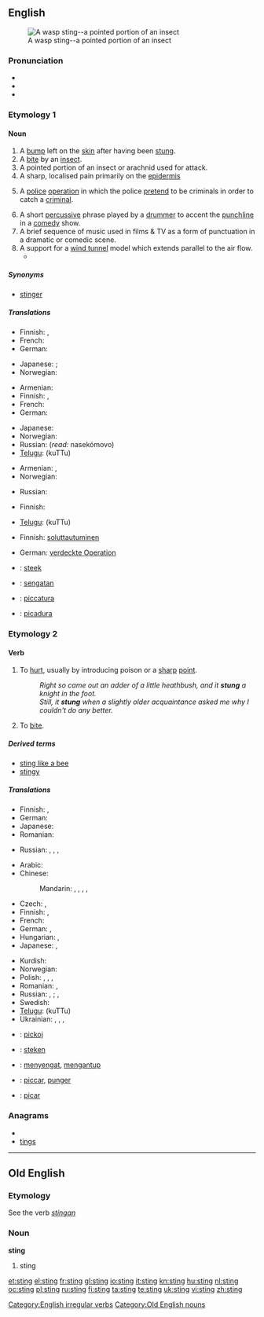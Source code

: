 {{wikipedia|dab=sting}}
==English==
[[File:Waspstinger1658-2.jpg|thumb|A wasp sting--a pointed portion of an insect]]

===Pronunciation===
* {{IPA|/'stɪŋ/}}
* {{audio|en-us-sting.ogg|Audio (US)}}
* {{rhymes|ɪŋ}}

===Etymology 1===
{{etyl|ang}} {{term|sting||lang=ang}}

====Noun====
{{en-noun}}

# A [[bump]] left on the [[skin]] after having been [[stung]].
# A [[bite]] by an [[insect]].
# A pointed portion of an insect or arachnid used for attack.
# A sharp, localised pain primarily on the [[epidermis]]
# {{law enforcement}} A [[police]] [[operation]] in which the police [[pretend]] to be criminals in order to catch a [[criminal]].
# A short [[percussive]] phrase played by a [[drummer]] to accent the [[punchline]] in a [[comedy]] show.
# A  brief sequence of music used in films & TV as a form of punctuation in a dramatic or comedic scene.
# A support for a [[wind tunnel]] model which extends parallel to the air flow.
#* {{quote-book|title=Fixed and Flapping Wing Aerodynamics for Micro Air Vehicle Applications|pag=118|author=T. J. Mueller|year=2001|passage=The balance is mounted externally on top of the wind tunnel test section. A '''sting''' connects the balance to the model.}}

=====Synonyms=====
* {{sense|pointed portion of an insect}} [[stinger]]

=====Translations=====
{{trans-top|bump on skin after having been stung}}
* Finnish: {{t+|fi|paukama}}, {{t+|fi|patti}}
* French: {{t+|fr|piqûre}}
* German: {{t+|de|Stich|m}}
{{trans-mid}}
* Japanese: {{qualifier|general}} {{t|ja|刺し傷|tr=sashi-kizu}}; {{qualifier|formal}} {{t|ja|刺傷|tr=shishō}}
* Norwegian: {{t|no|stikk|n}}
{{trans-bottom}}

{{trans-top|bite by an insect}}
* Armenian: {{t-|hy|խայթոց|tr=xayt’oc’}}
* Finnish: {{t+|fi|pistos}}, {{t-|fi|purema}}
* French: {{t+|fr|piqûre}}
* German: {{t-|de|Insektenbiss|m}}
{{trans-mid}}
* Japanese: {{t|ja|虫さされ|tr=mushi-sasare}}
* Norwegian: {{t|no|stikk|n}}
* Russian: {{t|ru|укус насекомого|m|tr=ukús nasekómogo}} (''read:'' nasekómovo)
* [[Telugu]]: {{t|te|కుట్టు}} (kuTTu)
{{trans-bottom}}

{{trans-top|pointed portion of an insect or arachnid used for attack}}
* Armenian: {{t|hy|խայթ|tr=xayt’}},  {{t-|hy|խայթոց|tr=xayt’oc’}}
* Norwegian: {{t|no|brodd|m}}
{{trans-mid}}
* Russian: {{t+|ru|жало|n|tr=žálo}}
{{trans-bottom}}

{{trans-top|sharp, localised pain in epidermis}}
* Finnish: {{t+|fi|pisto}}
{{trans-mid}}
* [[Telugu]]: {{t|te|కుట్టు}} (kuTTu)
{{trans-bottom}}

{{trans-top|police operation}}
* Finnish: [[soluttautua|soluttautuminen]]
{{trans-mid}}
* German: [[verdeckte Operation]] {{f}}
{{trans-bottom}}

{{checktrans-top}}
<!--Remove this section once all of the translations below have been moved into the tables above.-->
* {{ttbc|Dutch}}: [[steek]]
* {{ttbc|Indonesian}}: [[sengat|sengatan]]
* {{ttbc|Interlingua}}: [[piccatura]]
* {{ttbc|Spanish}}: [[picadura]]
{{checktrans-bottom}}

===Etymology 2===
{{etyl|ang|en}} {{term|stingan||lang=ang}}

====Verb====
{{en-verb|stings|stinging|'''[[stang]]''' or '''[[stung]]'''|stung}}

# {{transitive}} To [[hurt]], usually by introducing poison or a [[sharp]] [[point]].
#: ''Right so came out an adder of a little heathbush, and it '''stung''' a knight in the foot.''
#: ''Still, it '''stung''' when a slightly older acquaintance asked me why I couldn't do any better.''
# {{transitive|of an insect}} To [[bite]].

=====Derived terms=====
* [[sting like a bee]]
* [[stingy]]

=====Translations=====
{{trans-top|to hurt}}
* Finnish: {{t+|fi|pistää}}, {{t+|fi|purra}}
* German: {{t+|de|stechen}}
* Japanese: {{t-|ja|刺す|tr=sasu}}
* Romanian: {{t-|ro|împunge}}
{{trans-mid}}
* Russian: {{qualifier|transitive}} {{t|ru|причинять боль|tr=pričinját' bol'}},  {{qualifier|intransitive}} {{t|ru|чувствовать боль|tr=čúvstvovat' bol'}},  {{qualifier|intransitive}} {{t|ru|испытывать боль|tr=ispýtyvat' bol'}},  {{qualifier|intransitive}} {{t+|ru|болеть|tr=bolét'}}
{{trans-bottom}}

{{trans-top|of an insect: to bite}}
* Arabic: {{t|ar|لسع|tr=lása`a}}
* Chinese:
*: Mandarin: {{t-|cmn|蜇|tr=zhē|sc=Hani}},  {{t-|cmn|叮|tr=dīng|sc=Hani}},  {{t-|cmn|螫|tr=shì|sc=Hani}},  {{t-|cmn|刺|tr=cì|sc=Hani}},  {{t|cmn|刺痛|tr=cìtòng|sc=Hani}}
* Czech: {{t-|cs|bodnout}},  {{t-|cs|píchnout}}
* Finnish: {{t+|fi|pistää}}, {{t+|fi|purra}}
* French: {{t+|fr|piquer}}
* German: {{t+|de|stechen}},  {{t+|de|beißen}}
* Hungarian: {{t+|hu|szúr}}, {{t-|hu|csíp}}
* Japanese: {{t+|ja|食う|tr=くう, kuu}},  {{t-|ja|刺す|tr=さす, sasu}}
{{trans-mid}}
* Kurdish: {{ku-Arab|[[پێوه‌دان]]}}
* Norwegian: {{t+|no|stikke}}
* Polish: {{t|pl|żądlić}},  {{qualifier|perfective}} {{t|pl|użądlić}},  {{t|pl|kąsać}},  {{qualifier|perfective}} {{t|pl|ukąsić}}
* Romanian: {{t-|ro|înţepa}},  {{t-|ro|pişca}}
* Russian: {{qualifier|imperfective}} {{t+|ru|жалить|tr=žálit'}},  {{qualifier|perfective}} {{t+|ru|ужалить|tr=užálit'}};  {{qualifier|imperfective}} {{t+|ru|кусать|tr=kusát'}},  {{qualifier|perfective}} {{t|ru|укусить|tr=ukusít'}}
* Swedish: {{t+|sv|stinga}}
* [[Telugu]]: {{t|te|కుట్టు}} (kuTTu)
* Ukrainian: {{t-|uk|жалити|tr=žályty|xs=Ukrainian}},  {{qualifier|perfective}} {{t|uk|ужалити|tr=užályty|xs=Ukrainian}},  {{t|uk|кусати|tr=kusáty|xs=Ukrainian}},  {{qualifier|perfective}} {{t|uk|укусити|tr=ukusýty|xs=Ukrainian}}
{{trans-bottom}}

{{checktrans-top}}
* {{ttbc|Albanian}}: [[pickoj]]
* {{ttbc|Dutch}}: [[steken]]
{{checktrans-mid}}
* {{ttbc|Indonesian}}: [[sengat|menyengat]], [[antup|mengantup]]
* {{ttbc|Interlingua}}: [[piccar]], [[punger]]
* {{ttbc|Spanish}}: [[picar]]
{{checktrans-bottom}}

===Anagrams===
* {{alphagram|ginst}}
* [[tings#English|tings]]

[[Category:English irregular verbs]]

----

==Old English==

===Etymology===
See the verb ''[[stingan]]''

===Noun===
'''sting'''

# sting

[[Category:Old English nouns]]

[[et:sting]]
[[el:sting]]
[[fr:sting]]
[[gl:sting]]
[[io:sting]]
[[it:sting]]
[[kn:sting]]
[[hu:sting]]
[[nl:sting]]
[[oc:sting]]
[[pl:sting]]
[[ru:sting]]
[[fi:sting]]
[[ta:sting]]
[[te:sting]]
[[uk:sting]]
[[vi:sting]]
[[zh:sting]]